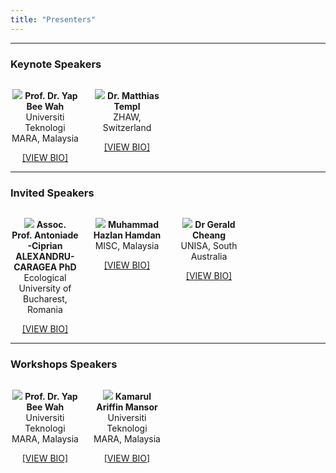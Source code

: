 ```yaml
---
title: "Presenters"
---
```


<link rel="stylesheet" href="styles.css" type="text/css">

---  

### **Keynote Speakers**  

:::: {style="display: flex;"}

::: {.column width="22%"}

<center>
![](images/yap2.jpg)
**Prof. Dr. Yap Bee Wah**  
Universiti Teknologi MARA, Malaysia  
  
[[VIEW BIO]](keynote1.html)
</center>
:::

::: {.column width="4%"}
\ 
<!-- an empty Div (with a whitespace), serving as
a column separator -->
:::

::: {.column width="22%"}

<center>
![](images/matthias2.jpg)
**Dr. Matthias Templ**  
ZHAW, Switzerland  
  
[[VIEW BIO]](keynote2.html)
</center>
:::

::: {.column width="4%"}
\ 
<!-- an empty Div (with a whitespace), serving as
a column separator -->
:::

::: {.column width="22%"}


:::

::: {.column width="4%"}
\ 
<!-- an empty Div (with a whitespace), serving as
a column separator -->
:::

::: {.column width="22%"}

:::

::::  

---  

### **Invited Speakers**  

:::: {style="display: flex;"}

::: {.column width="22%"}

<center>
![](images/cip2.jpg)
**Assoc. Prof. Antoniade-Ciprian ALEXANDRU-CARAGEA PhD**  
Ecological University of Bucharest, Romania  
  
[[VIEW BIO]](invited1.html)
</center>
:::

::: {.column width="4%"}
\ 
<!-- an empty Div (with a whitespace), serving as
a column separator -->
:::

::: {.column width="22%"}

<center>
![](images/lan2.jpg)
**Muhammad Hazlan Hamdan**  
MISC, Malaysia  
  
[[VIEW BIO]](invited2.html)
</center>
:::

::: {.column width="4%"}
\ 
<!-- an empty Div (with a whitespace), serving as
a column separator -->
:::

::: {.column width="22%"}

<center>
![](images/GeraldCheang.jpg)
**Dr Gerald Cheang**  
UNISA, South Australia  
  
[[VIEW BIO]](invited3.html)
</center>
:::

::: {.column width="4%"}
\ 
<!-- an empty Div (with a whitespace), serving as
a column separator -->
:::

::: {.column width="22%"}

:::

::::

---  

### **Workshops Speakers**  

:::: {style="display: flex;"}

::: {.column width="22%"}

<center>
![](images/yap2.jpg)
**Prof. Dr. Yap Bee Wah**  
Universiti Teknologi MARA, Malaysia  
  
[[VIEW BIO]](keynote1.html)
</center>
:::

::: {.column width="4%"}
\ 
<!-- an empty Div (with a whitespace), serving as
a column separator -->
:::

::: {.column width="22%"}

<center>
![](images/profile1.jpeg)
**Kamarul Ariffin Mansor**  
Universiti Teknologi MARA, Malaysia  
  
[[VIEW BIO]](workshops1.html)
</center>
:::

::: {.column width="4%"}
\ 
<!-- an empty Div (with a whitespace), serving as
a column separator -->
:::

::: {.column width="22%"}


:::

::: {.column width="4%"}
\ 
<!-- an empty Div (with a whitespace), serving as
a column separator -->
:::

::: {.column width="22%"}

:::

::::